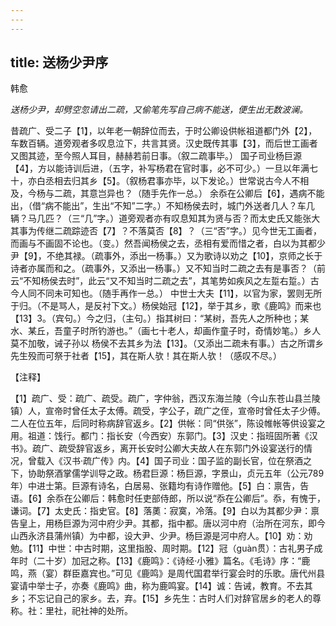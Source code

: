 ```yaml
---
---
---
```

title: 送杨少尹序
---



韩愈

*送杨少尹，却劈空忽请出二疏，又偷笔先写自己病不能送，便生出无数波澜。*

昔疏广、受二子【1】，以年老一朝辞位而去，于时公卿设供帐祖道都门外【2】，车数百辆。道旁观者多叹息泣下，共言其贤。汉史既传其事【3】，而后世工画者又图其迹，至今照人耳目，赫赫若前日事。（叙二疏事毕。）
国子司业杨巨源【4】，方以能诗训后进，（五字，补写杨君在官时事，必不可少。）一旦以年满七十，亦白丞相去归其乡【5】。（叙杨君事亦毕，以下发论。）世常说古今人不相及，今杨与二疏，其意岂异也？（随手先作一总。）
余忝在公卿后【6】，遇病不能出，（借“病不能出”，生出“不知”二字。）不知杨侯去时，城门外送者几人？车几辆？马几匹？（三“几”字。）道旁观者亦有叹息知其为贤与否？而太史氏又能张大其事为传继二疏踪迹否【7】？不落莫否【8】？（三“否”字。）见今世无工画者，而画与不画固不论也。（变。）然吾闻杨侯之去，丞相有爱而惜之者，白以为其都少尹【9】，不绝其禄。（疏事外，添出一杨事。）又为歌诗以劝之【10】，京师之长于诗者亦属而和之。（疏事外，又添出一杨事。）又不知当时二疏之去有是事否？（前云“不知杨侯去时”，此云“又不知当时二疏之去”，其笔势如疾风之左踅右踅。）古今人同不同未可知也。（随手再作一总。）
中世士大夫【11】，以官为家，罢则无所于归。（不是骂人，是反衬下文。）杨侯始冠【12】，举于其乡，歌《鹿鸣》而来也【13】3。（宾句。）今之归，（主句。）指其树曰：“某树，吾先人之所种也；某水、某丘，吾童子时所钓游也。”（画七十老人，却画作童子时，奇情妙笔。）乡人莫不加敬，诫子孙以
杨侯不去其乡为法【13】。（又添出二疏未有事。）古之所谓乡先生殁而可祭于社者【15】，其在斯人欤！其在斯人欤！（感叹不尽。）

【注释】

【1】疏广、受：疏广、疏受。疏广，字仲翁，西汉东海兰陵（今山东苍山县兰陵镇）人，宣帝时曾任太子太傅。疏受，字公子，疏广之侄，宣帝时曾任太子少傅。二人在位五年，后同时称病辞官返乡。【2】供帐：同“供张”，陈设帷帐等供设宴之用。祖道：饯行。都门：指长安（今西安）东郭门。【3】汉史：指班固所著《汉书》。疏广、疏受辞官返乡，离开长安时公卿大夫故人在东郭门外设宴送行的情况，曾载入《汉书·疏广传》内。【4】国子司业：国子监的副长官，位在祭酒之下，协助祭酒掌儒学训导之政。杨君巨源：杨巨源，字景山，贞元五年（公元789年）中进士第。巨源有诗名，白居易、张籍均有诗作赠他。【5】白：禀告，告语。【6】余忝在公卿后：韩愈时任吏部侍郎，所以说“忝在公卿后”。忝，有愧于，谦词。【7】太史氏：指史官。【8】落薁：寂寞，冷落。【9】白以为其都少尹：禀告皇上，用杨巨源为河中府少尹。其都，指中都。唐以河中府（治所在河东，即今山西永济县蒲州镇）为中都，设大尹、少尹。杨巨源是河中府人。【10】劝：劝勉。【11】中世：中古时期，这里指股、周时期。【12】冠（guàn贯）：古礼男子成年时（二十岁）加冠之称。【13】《鹿鸣》：《诗经·小雅》篇名。《毛诗》序：“鹿鸣，燕（宴）群臣嘉宾也。”可见《鹿鸣》是周代国君举行宴会时的乐歌。唐代州县宴请中举士子，亦奏《鹿鸣》曲，称为鹿鸣宴。【14】诚：告诫，教育。不去其乡；不忘记自己的家乡。去，弃。【15】乡先生：古时人们对辞官居乡的老人的尊称。社：里社，祀社神的处所。